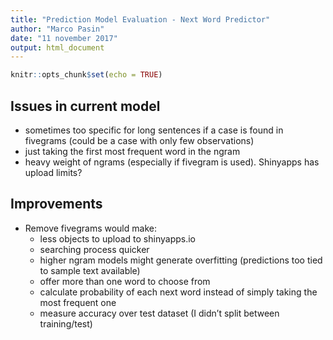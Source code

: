 ```yaml
---
title: "Prediction Model Evaluation - Next Word Predictor"
author: "Marco Pasin"
date: "11 november 2017"
output: html_document
---
```


```r
knitr::opts_chunk$set(echo = TRUE)
```

## Issues in current model

- sometimes too specific for long sentences if a case is found in fivegrams (could be a case with only few observations)
- just taking the first most frequent word in the ngram
- heavy weight of ngrams (especially if fivegram is used). Shinyapps has upload limits?


## Improvements

- Remove fivegrams would make:
  - less objects to upload to shinyapps.io
  - searching process quicker
  - higher ngram models might generate overfitting (predictions too tied to sample text available)
  - offer more than one word to choose from
  - calculate probability of each next word instead of simply taking the most frequent one
  - measure accuracy over test dataset (I didn't split between training/test)
